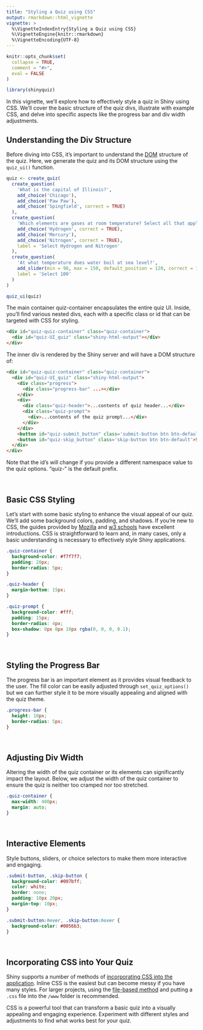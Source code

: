 ```yaml
---
title: "Styling a Quiz using CSS"
output: rmarkdown::html_vignette
vignette: >
  %\VignetteIndexEntry{Styling a Quiz using CSS}
  %\VignetteEngine{knitr::rmarkdown}
  %\VignetteEncoding{UTF-8}
---
```


```r
knitr::opts_chunk$set(
  collapse = TRUE,
  comment = "#>",
  eval = FALSE
)
```

```r
library(shinyquiz)
```

In this vignette, we'll explore how to effectively style a quiz in Shiny using CSS. We'll cover the basic structure of the quiz divs, illustrate with example CSS, and delve into specific aspects like the progress bar and div width adjustments.

## Understanding the Div Structure
Before diving into CSS, it's important to understand the [DOM](https://en.wikipedia.org/wiki/Document_Object_Model) structure of the quiz. Here, we generate the quiz and its DOM structure using the `quiz_ui()` function.

```r
quiz <- create_quiz(
  create_question(
    'What is the capital of Illinois?',
    add_choice('Chicago'),
    add_choice('Paw Paw'),
    add_choice('Spingfield', correct = TRUE)
  ),
  create_question(
    'Which elements are gases at room temperature? Select all that apply.',
    add_choice('Hydrogen', correct = TRUE),
    add_choice('Mercury'),
    add_choice('Nitrogen', correct = TRUE),
    label = 'Select Hydrogen and Nitrogen'
  ),
  create_question(
    'At what temperature does water boil at sea level?',
    add_slider(min = 90, max = 150, default_position = 120, correct = 100),
    label = 'Select 100'
  )
)

quiz_ui(quiz)
```

The main container quiz-container encapsulates the entire quiz UI. Inside, you'll find various nested divs, each with a specific class or id that can be targeted with CSS for styling.

```html
<div id="quiz-quiz-container" class="quiz-container">
  <div id="quiz-UI_quiz" class="shiny-html-output"></div>
</div>
```

The inner div is rendered by the Shiny server and will have a DOM structure of:

```html
<div id="quiz-quiz-container" class="quiz-container">
  <div id="quiz-UI_quiz" class="shiny-html-output">
    <div class="progress">
      <div class="progress-bar" ...></div>
    </div>
    <div>
      <div class="quiz-header">...contents of quiz header...</div>
      <div class="quiz-prompt">
        <div>...contents of the quiz prompt...</div>
      </div>
    </div>
    <button id="quiz-submit_button" class='submit-button btn btn-default'>Submit</button>
    <button id="quiz-skip_button" class='skip-button btn btn-default'>Skip quiz</button>
  </div>
</div>
```

Note that the id's will change if you provide a different namespace value to the quiz options. "quiz-" is the default prefix.

<br>

## Basic CSS Styling

Let's start with some basic styling to enhance the visual appeal of our quiz. We'll add some background colors, padding, and shadows. If you're new to CSS, the guides provided by [Mozilla](https://developer.mozilla.org/en-US/docs/Learn/Getting_started_with_the_web/CSS_basics) and [w3 schools](https://www.w3schools.com/css/) have excellent introductions. CSS is straightforward to learn and, in many cases, only a basic understanding is necessary to effectively style Shiny applications.

```css
.quiz-container {
  background-color: #f7f7f7;
  padding: 20px;
  border-radius: 5px;
}

.quiz-header {
  margin-bottom: 15px;
}

.quiz-prompt {
  background-color: #fff;
  padding: 15px;
  border-radius: 4px;
  box-shadow: 0px 0px 10px rgba(0, 0, 0, 0.1);
}
```

<br>

## Styling the Progress Bar

The progress bar is an important element as it provides visual feedback to the user. The fill color can be easily adjusted through `set_quiz_options()` but we can further style it to be more visually appealing and aligned with the quiz theme.

```css
.progress-bar {
  height: 10px;
  border-radius: 5px;
}
```

<br>

## Adjusting Div Width

Altering the width of the quiz container or its elements can significantly impact the layout. Below, we adjust the width of the quiz container to ensure the quiz is neither too cramped nor too stretched.

```css
.quiz-container {
  max-width: 400px;
  margin: auto;
}
```

<br>

## Interactive Elements

Style buttons, sliders, or choice selectors to make them more interactive and engaging.

```css
.submit-button, .skip-button {
  background-color: #007bff;
  color: white;
  border: none;
  padding: 10px 20px;
  margin-top: 10px;
}

.submit-button:hover, .skip-button:hover {
  background-color: #0056b3;
}
```

<br>

## Incorporating CSS into Your Quiz

Shiny supports a number of methods of [incorporating CSS into the application](https://shiny.posit.co/r/articles/build/css#getting-our-css-into-the-app). Inline CSS is the easiest but can become messy if you have many styles. For larger projects, using the [file-based method](https://shiny.posit.co/r/articles/build/css#file-based-css) and putting a `.css` file into the `/www` folder is recommended. 

CSS is a powerful tool that can transform a basic quiz into a visually appealing and engaging experience. Experiment with different styles and adjustments to find what works best for your quiz.

